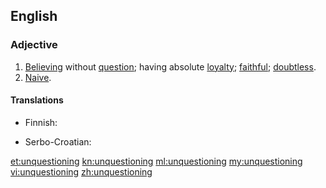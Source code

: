 ==English==

===Adjective===
{{en-adj}}

# [[believe|Believing]] without [[question]]; having absolute [[loyalty]]; [[faithful]]; [[doubtless]].
# [[naive|Naive]].

====Translations====
{{trans-top|believing without question}}
* Finnish: {{t+|fi|ehdoton}}
{{trans-mid}}
* Serbo-Croatian: {{t-|sh|neupitno}}
{{trans-bottom}}

{{trans-top|naive}}
{{trans-mid}}
{{trans-bottom}}

[[et:unquestioning]]
[[kn:unquestioning]]
[[ml:unquestioning]]
[[my:unquestioning]]
[[vi:unquestioning]]
[[zh:unquestioning]]
